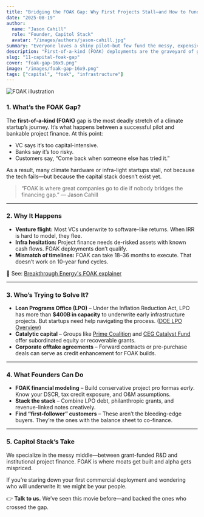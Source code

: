```yaml
---
title: "Bridging the FOAK Gap: Why First Projects Stall—and How to Fund Them"
date: "2025-08-19"
author:
  name: "Jason Cahill"
  role: "Founder, Capitol Stack"
  avatar: "/images/authors/jason-cahill.jpg"
summary: "Everyone loves a shiny pilot—but few fund the messy, expensive first commercial projects. Here’s how to bridge the FOAK gap."
description: "First-of-a-kind (FOAK) deployments are the graveyard of good climate tech. Venture doesn't want to touch them. Banks say come back later. And startups get stranded in the messy middle. Let's talk about how to close the gap."
slug: "11-capital-foak-gap"
cover: "foak-gap-16x9.png"
image: "/images/foak-gap-16x9.png"
tags: ["capital", "foak", "infrastructure"]
---
```


![FOAK illustration](/images/foak-gap-16x9.png)

### 1. What’s the FOAK Gap?

The **first-of-a-kind (FOAK)** gap is the most deadly stretch of a climate startup’s journey. It’s what happens between a successful pilot and bankable project finance. At this point:

- VC says it’s too capital-intensive.
- Banks say it’s too risky.
- Customers say, “Come back when someone else has tried it.”

As a result, many climate hardware or infra-light startups stall, not because the tech fails—but because the capital stack doesn’t exist yet.

> “FOAK is where great companies go to die if nobody bridges the financing gap.” — Jason Cahill

---

### 2. Why It Happens

- **Venture flight:** Most VCs underwrite to software-like returns. When IRR is hard to model, they flee.
- **Infra hesitation:** Project finance needs de-risked assets with known cash flows. FOAK deployments don’t qualify.
- **Mismatch of timelines:** FOAK can take 18–36 months to execute. That doesn’t work on 10-year fund cycles.

🧠 See: [Breakthrough Energy's FOAK explainer](https://www.breakthroughenergy.org/newsletter/foak-first-of-a-kind-projects/)

---

### 3. Who’s Trying to Solve It?

- **Loan Programs Office (LPO)** – Under the Inflation Reduction Act, LPO has more than **$400B in capacity** to underwrite early infrastructure projects. But startups need help navigating the process. ([DOE LPO Overview](https://www.energy.gov/lpo/loan-programs-office))
- **Catalytic capital** – Groups like [Prime Coalition](https://primecoalition.org/) and [CEG Catalyst Fund](https://www.cleanegroup.org/ceg-projects/catalyst/) offer subordinated equity or recoverable grants.
- **Corporate offtake agreements** – Forward contracts or pre-purchase deals can serve as credit enhancement for FOAK builds.

---

### 4. What Founders Can Do

- **FOAK financial modeling** – Build conservative project pro formas *early*. Know your DSCR, tax credit exposure, and O&M assumptions.
- **Stack the stack** – Combine LPO debt, philanthropic grants, and revenue-linked notes creatively.
- **Find “first-follower” customers** – These aren’t the bleeding-edge buyers. They’re the ones with the balance sheet to co-finance.

---

### 5. Capitol Stack’s Take

We specialize in the messy middle—between grant-funded R&D and institutional project finance. FOAK is where moats get built and alpha gets mispriced.

If you’re staring down your first commercial deployment and wondering who will underwrite it: we might be your people.

👉 **Talk to us.** We’ve seen this movie before—and backed the ones who crossed the gap.
